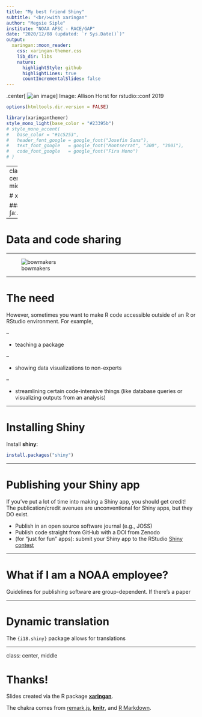 ```yaml
---
title: "My best friend Shiny"
subtitle: "<br/>with xaringan"
author: "Megsie Siple"
institute: "NOAA AFSC - RACE/GAP"
date: "2020/12/08 (updated: `r Sys.Date()`)"
output:
  xaringan::moon_reader:
    css: xaringan-themer.css
    lib_dir: libs
    nature:
      highlightStyle: github
      highlightLines: true
      countIncrementalSlides: false
---
```


.center[
![an image](BirdsOfAFeather.png)
]
Image: Allison Horst for rstudio::conf 2019

```r
options(htmltools.dir.version = FALSE)
```

```r
library(xaringanthemer)
style_mono_light(base_color = "#23395b")
# style_mono_accent(
#   base_color = "#1c5253",
#   header_font_google = google_font("Josefin Sans"),
#   text_font_google   = google_font("Montserrat", "300", "300i"),
#   code_font_google   = google_font("Fira Mono")
# )
```

---
class: center, middle

# xaringan

### /ʃaː.'riŋ.ɡan/

---

# Data and code sharing

---

![bowmakers](https://s3.amazonaws.com/cdn.showandtell.film/1b764b9e-a39d-4e19-8ee9-903b098ac7bb.jpeg)


---

# The need

However, sometimes you want to make R code accessible outside of an R or RStudio environment. For example,

--

- teaching a package

--

- showing data visualizations to non-experts

--

- streamlining certain code-intensive things (like database queries or visualizing outputs from an analysis)

---

# Installing Shiny

Install **shiny**:

```r
install.packages("shiny")
```

---

# Publishing your Shiny app

If you've put a lot of time into making a Shiny app, you should get credit! 
The publication/credit avenues are unconventional for Shiny apps, but they DO exist.

- Publish in an open source software journal (e.g., JOSS)
- Publish code straight from GitHub with a DOI from Zenodo
- (for "just for fun" apps): submit your Shiny app to the RStudio [Shiny contest](https://community.rstudio.com/t/shiny-contest-2020-is-here/51002)
<!-- see if you can get some data on citation rates for JOSS vs zenodo github entry -->

---

# What if I am a NOAA employee?
Guidelines for publishing software are group-dependent. If there's a paper

---

# Dynamic translation

The `{i18.shiny}` package allows for translations

---

class: center, middle

# Thanks!

Slides created via the R package [**xaringan**](https://github.com/yihui/xaringan).

The chakra comes from [remark.js](https://remarkjs.com), [**knitr**](https://yihui.org/knitr), and [R Markdown](https://rmarkdown.rstudio.com).

